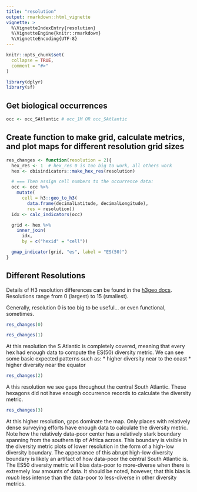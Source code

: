 ```yaml
---
title: "resolution"
output: rmarkdown::html_vignette
vignette: >
  %\VignetteIndexEntry{resolution}
  %\VignetteEngine{knitr::rmarkdown}
  %\VignetteEncoding{UTF-8}
---
```


```r
knitr::opts_chunk$set(
  collapse = TRUE,
  comment = "#>"
)
```

```r
library(dplyr)
library(sf)
```

## Get biological occurrences

```r
occ <- occ_SAtlantic # occ_1M OR occ_SAtlantic
```

## Create function to make grid, calculate metrics, and plot maps for different resolution grid sizes

```r
res_changes <- function(resolution = 2){
  hex_res <- 1  # hex_res 0 is too big to work, all others work
  hex <- obisindicators::make_hex_res(resolution)

  # === Then assign cell numbers to the occurrence data:
  occ <- occ %>% 
    mutate(
      cell = h3::geo_to_h3(
        data.frame(decimalLatitude, decimalLongitude),
        res = resolution))
  idx <- calc_indicators(occ)

  grid <- hex %>% 
    inner_join(
      idx,
      by = c("hexid" = "cell"))

  gmap_indicator(grid, "es", label = "ES(50)")
}
```

## Different Resolutions

Details of H3 resolution differences can be found in the [h3geo docs](https://h3geo.org/docs/core-library/restable/).
Resolutions range from 0 (largest) to 15 (smallest).

Generally, resolution 0 is too big to be useful... or even functional, sometimes.
```r
res_changes(0)
```

```r
res_changes(1)
```

At this resolution the S Atlantic is completely covered, meaning that every hex had enough data to compute the ES(50) diversity metric. 
We can see some basic expected patterns such as:
  * higher diversity near to the coast
  * higher diversity near the equator

```r
res_changes(2)
```

A this resolution we see gaps throughout the central South Atlantic.
These hexagons did not have enough occurrence records to calculate the diversity metric.

```r
res_changes(3)
```
At this higher resolution, gaps dominate the map.
Only places with relatively dense surveying efforts have enough data to calculate the diversity metric.
Note how the relatively data-poor center has a relatively stark boundary spanning from the southern tip of Africa across.
This boundary is visible in the diversity metric plots of lower resolution in the form of a high-low diversity boundary.
The appearance of this abrupt high-low diversity boundary is likely an artifact of how data-poor the central South Atlantic is.
The ES50 diversity metric will bias data-poor to more-diverse when there is extremely low amounts of data.
It should be noted, however, that this bias is *much* less intense than the data-poor to less-diverse in other diversity metrics.
